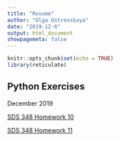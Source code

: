 ```yaml
---
title: "Resume"
author: "Olga Ostrovskaya"
date: "2019-12-6"
output: html_document
showpagemeta: false
---
```


```r
knitr::opts_chunk$set(echo = TRUE)
library(reticulate)
```

## Python Exercises
December 2019

[SDS 348 Homework 10](/HW10_oo3662.pdf)

[SDS 348 Homework 11](/HW11_oo3662.html)

```python

```


